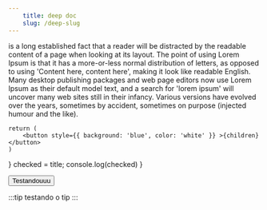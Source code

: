 ```yaml
---
    title: deep doc
    slug: /deep-slug
---
```



 is a long established fact that a reader will be distracted by the readable content of a page when looking at its layout. The point of using Lorem Ipsum is that it has a more-or-less normal distribution of letters, as opposed to using 'Content here, content here', making it look like readable English. Many desktop publishing packages and web page editors now use Lorem Ipsum as their default model text, and a search for 'lorem ipsum' will uncover many web sites still in their infancy. Various versions have evolved over the years, sometimes by accident, sometimes on purpose (injected humour and the like).



    return (
        <button style={{ background: 'blue', color: 'white' }} >{children}</button>
    )
}
    checked = title;
    console.log(checked)
}

<Button >Testandouuu</Button>
<Radio title='opção 1' name='teste' onChecked={onCheck}/>
<Radio title='opção 2' name='teste' onChecked={onCheck}/>
<Radio title='opção 3' name='teste' onChecked={onCheck}/>

 :::tip
    testando o tip
 :::